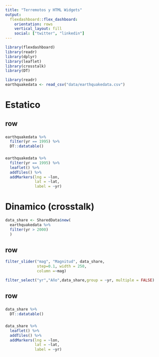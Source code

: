 ```yaml
---
title: "Terremotos y HTML Widgets"
output: 
  flexdashboard::flex_dashboard:
    orientation: rows
    vertical_layout: fill
    social: ["twitter", "linkedin"]
---
```


```r
library(flexdashboard)
library(readr)
library(dplyr)
library(leaflet)
library(crosstalk)
library(DT)

```

```r
library(readr)
earthquakedata <- read_csv("data/earthquakedata.csv")

```


# Estatico {data-icon=fa-chalkboard}

## row


###
```r
earthquakedata %>% 
  filter(yr == 1995) %>%
  DT::datatable()
```



###
```r
earthquakedata %>% 
  filter(yr == 1995) %>%
  leaflet() %>%
  addTiles() %>%
  addMarkers(lng = ~lon, 
             lat = ~lat, 
             label = ~yr)

```



# Dinamico (crosstalk) {data-icon=fa-rocket}


```r
data_share <- SharedData$new( 
  earthquakedata %>% 
  filter(yr > 2000)
  )
```


## row {data-height=100}

```r
filter_slider("mag", "Magnitud", data_share, 
              step=0.1, width = 250,
              column =~mag)

filter_select("yr","Año",data_share,group = ~yr, multiple = FALSE)
```

## row

###
```r
data_share %>%
  DT::datatable()
```


###


```r
data_share %>% 
  leaflet() %>%
  addTiles() %>%
  addMarkers(lng = ~lon, 
             lat = ~lat, 
             label = ~yr)
```


